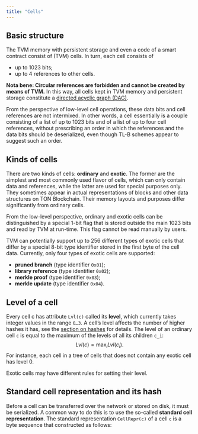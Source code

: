 ```yaml
---
title: "Cells"
---
```


## Basic structure

The TVM memory with persistent storage and even a code of a smart contract consist of (TVM) cells. In turn, each cell consists of
- up to 1023 bits;
- up to 4 references to other cells.

**Nota bene: Circular references are forbidden and cannot be created by means of TVM.**
In this way, all cells kept in TVM memory and persistent storage
constitute a [directed acyclic graph (DAG)](https://en.wikipedia.org/wiki/Directed_acyclic_graph).

From the perspective of low-level cell operations, these data bits and cell references
are not intermixed. In other words, a cell essentially is a couple consisting of
a list of up to 1023 bits and of a list of up to four cell references, without prescribing an
order in which the references and the data bits should be deserialized, even though TL-B
schemes appear to suggest such an order.

## Kinds of cells

There are two kinds of cells: **ordinary** and **exotic**. The former are the simplest and most commonly used flavor of cells, which can 
only contain data and references, while the latter are used for special purposes only. They sometimes appear in actual representations of
blocks and other data structures on TON Blockchain. Their memory layouts and purposes differ significantly from ordinary cells.

From the low-level perspective, ordinary and exotic cells can be distinguished 
by a special 1-bit flag that is stored outside the main 1023 bits and read by TVM at run-time. This flag cannot be read manually by users. 

TVM can potentially support up to 256 different types of exotic cells that differ by a special 8-bit type identifier stored in the first byte of the cell data.
Currently, only four types of exotic cells are supported:
- **pruned branch** (type identifier `0x01`);
- **library reference** (type identifier `0x02`);
- **merkle proof** (type identifier `0x03`);
- **merkle update** (type identifier `0x04`).

## Level of a cell

Every cell c has attribute `Lvl(c)` called its **level**, which currently takes integer values in the range `0…3`.
A cell’s level affects the number of higher hashes it has, see the [section on hashes](./hashes.mdx) for details.
The level of an ordinary cell `c` is equal to the maximum of the levels of all its children `c_i`:
$$
Lvl(c) = \max_i Lvl(c_i).
$$
For instance, each cell in a tree of cells that does not contain any exotic cell has level 0.

Exotic cells may have different rules for setting their level.

## Standard cell representation and its hash

Before a cell can be transferred over the network or stored on disk, it must be serialized. A common way to do
this is to use the so-called **standard cell representation**. The standard representation `CellRepr(c)` of a cell `c` is a byte sequence that constructed as follows:

